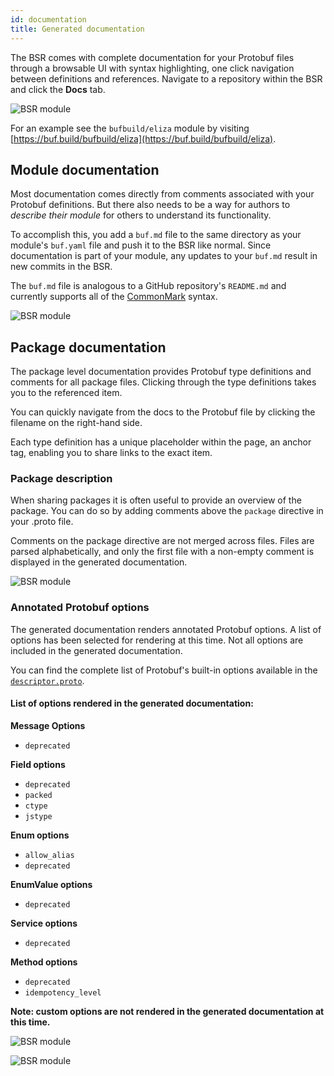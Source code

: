 ```yaml
---
id: documentation
title: Generated documentation
---
```




The BSR comes with complete documentation for your Protobuf files through a
browsable UI with syntax highlighting, one click navigation between definitions
and references. Navigate to a repository within the BSR and click the **Docs**
tab.

<Image
    alt="BSR module"
    src="/img/bsr/gen_docs-3.png"
    caption="The documentation link in the BSR interface"
/>

For an example see the `bufbuild/eliza` module by visiting
[https://buf.build/bufbuild/eliza](https://buf.build/bufbuild/eliza).

## Module documentation

Most documentation comes directly from comments associated with your Protobuf
definitions. But there also needs to be a way for authors to _describe their
module_ for others to understand its functionality.

To accomplish this, you add a `buf.md` file to the same directory as your
module's `buf.yaml` file and push it to the BSR like normal. Since documentation
is part of your module, any updates to your `buf.md` result in new commits in
the BSR.

The `buf.md` file is analogous to a GitHub repository's `README.md` and
currently supports all of the [CommonMark](https://commonmark.org) syntax.

<Image
    alt="BSR module"
    src="/img/bsr/gen_docs-2.png"
    caption="Documentation generated from Markdown"
/>

## Package documentation

The package level documentation provides Protobuf type definitions and comments
for all package files. Clicking through the type definitions takes you to the
referenced item.

You can quickly navigate from the docs to the Protobuf file by clicking the
filename on the right-hand side.

Each type definition has a unique placeholder within the page, an anchor tag,
enabling you to share links to the exact item.

### Package description

When sharing packages it is often useful to provide an overview of the package.
You can do so by adding comments above the `package` directive in your .proto
file.

Comments on the package directive are not merged across files. Files are parsed
alphabetically, and only the first file with a non-empty comment is displayed in
the generated documentation.

<Image
    alt="BSR module"
    src="/img/bsr/gen_docs-1_v2.png"
    caption="Generated package documentation"
/>

### Annotated Protobuf options

The generated documentation renders annotated Protobuf options. A list of options has been selected for rendering at this time. Not all options are included in the generated documentation.

You can find the complete list of Protobuf's built-in options available in the [`descriptor.proto`](https://github.com/protocolbuffers/protobuf/blob/main/src/google/protobuf/descriptor.proto#L312).

#### List of options rendered in the generated documentation:

**Message Options**
 - `deprecated`

**Field options**
 - `deprecated`
 - `packed`
 - `ctype`
 - `jstype`

**Enum options**
 - `allow_alias`
 - `deprecated`

**EnumValue options**
 - `deprecated`

**Service options**
 - `deprecated`

**Method options**
 - `deprecated`
 - `idempotency_level`

**Note: custom options are not rendered in the generated documentation at this time.**

<Image
    alt="BSR module"
    src="/img/bsr/gen_docs-4.png"
    caption="Deprecated option rendered in the index"
/>

<Image
    alt="BSR module"
    src="/img/bsr/gen_docs-5.png"
    caption="Options rendered in source code style"
/>

